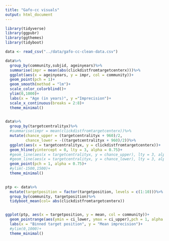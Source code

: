 ```yaml
---
title: "Gafo-cc visuals"
output: html_document
---
```


```r
library(tidyverse)
library(ggpubr)
library(ggthemes)
library(tidyboot)
```


```r
data <- read_csv("../data/gafo-cc-clean-data.csv")
```


```r
data%>%
  group_by(community,subjid, ageinyears)%>%
  summarise(impr = mean(abs(clickdistfromtargetcenterx)))%>%
  ggplot(aes(x = ageinyears, y = impr, col = community))+
  geom_point(pch = 1)+
  geom_smooth(method = "lm")+
  scale_color_colorblind()+
  ylim(0,1000)+
  labs(x = "Age (in years)", y ="Imprecision")+
  scale_x_continuous(breaks = 2:8)+
  theme_minimal()
  
```


```r
data%>%
  group_by(targetcentralityx)%>%
  #summarise(impr = mean(clickdistfromtargetcenterx))%>%
  mutate(chance_upper = (targetcentralityx + 960)/2,
         chance_lower = -((targetcentralityx + 960)/2))%>%
  ggplot(aes(x = targetcentralityx, y = clickdistfromtargetcenterx))+
  geom_hline(yintercept = 0, lty = 3, alpha = 0.75)+
  #geom_line(aes(x = targetcentralityx, y = chance_upper), lty = 3, alpha = .75, col = "firebrick")+
  #geom_line(aes(x = targetcentralityx, y = chance_lower), lty = 3, alpha = .75, col = "firebrick")+
  geom_point(pch = 1, alpha = 0.75)+
  #ylim(-1500,1500)+
  theme_minimal()
  
```

```r
ptp <- data%>%
  mutate(targetposition = factor(targetposition, levels = c(1:10)))%>%
  group_by(community, targetposition)%>%
  tidyboot_mean(col= abs(clickdistfromtargetcenterx))


ggplot(ptp, aes(x = targetposition, y = mean, col = community))+
  geom_pointrange(aes(ymin = ci_lower, ymax = ci_upper),pch = 1, alpha = 0.75, position = position_dodge(width = .2))+
  labs(x = "Binned target position", y = "Mean imprecision")+
  #ylim(0,1000)+
  theme_minimal()
```

